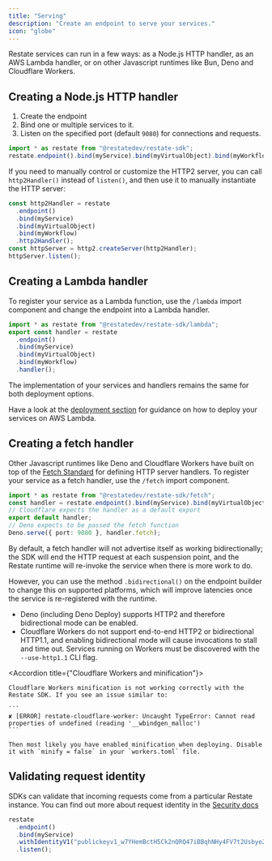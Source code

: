 ```yaml
---
title: "Serving"
description: "Create an endpoint to serve your services."
icon: "globe"
---
```


Restate services can run in a few ways: as a Node.js HTTP handler, as an AWS
Lambda handler, or on other Javascript runtimes like Bun, Deno and Cloudflare
Workers.

## Creating a Node.js HTTP handler
1. Create the endpoint
2. Bind one or multiple services to it.
3. Listen on the specified port (default `9080`) for connections and requests.

```typescript {"CODE_LOAD::ts/src/develop/serving.ts#endpoint"} 
import * as restate from "@restatedev/restate-sdk";
restate.endpoint().bind(myService).bind(myVirtualObject).bind(myWorkflow).listen();
```

<Accordion title="Customizing the HTTP2 server">

If you need to manually control or customize the HTTP2 server, you can call `http2Handler()` instead of `listen()`, and then use it to manually instantiate the HTTP server:

```ts {"CODE_LOAD::ts/src/develop/serving.ts#custom_endpoint"} 
const http2Handler = restate
  .endpoint()
  .bind(myService)
  .bind(myVirtualObject)
  .bind(myWorkflow)
  .http2Handler();
const httpServer = http2.createServer(http2Handler);
httpServer.listen();
```

</Accordion>

## Creating a Lambda handler

To register your service as a Lambda function, use the `/lambda` import
component and change the endpoint into a Lambda handler.
```typescript {"CODE_LOAD::ts/src/develop/serving_lambda.ts#lambda"} 
import * as restate from "@restatedev/restate-sdk/lambda";
export const handler = restate
  .endpoint()
  .bind(myService)
  .bind(myVirtualObject)
  .bind(myWorkflow)
  .handler();
```

The implementation of your services and handlers remains the same for both deployment options.

Have a look at the [deployment section](/services/deploy/lambda)
for guidance on how to deploy your services on AWS Lambda.

## Creating a fetch handler
Other Javascript runtimes like Deno and Cloudflare Workers have
built on top of the [Fetch Standard](https://github.com/whatwg/fetch) for
defining HTTP server handlers. To register your service as a fetch handler, use
the `/fetch` import component.
```typescript {"CODE_LOAD::ts/src/develop/serving_fetch.ts#fetch"} 
import * as restate from "@restatedev/restate-sdk/fetch";
const handler = restate.endpoint().bind(myService).bind(myVirtualObject).bind(myWorkflow).handler();
// Cloudflare expects the handler as a default export
export default handler;
// Deno expects to be passed the fetch function
Deno.serve({ port: 9080 }, handler.fetch);
```
By default, a fetch handler will not advertise itself as working
bidirectionally; the SDK will end the HTTP request at each suspension point,
and the Restate runtime will re-invoke the service when there is more work to
do.

However, you can use the method `.bidirectional()` on the endpoint builder to
change this on supported platforms, which will improve latencies once the
service is re-registered with the runtime.
- Deno (including Deno Deploy) supports HTTP2 and therefore bidirectional mode can be enabled.
- Cloudflare Workers do not support end-to-end HTTP2 or bidirectional HTTP1.1,
and enabling bidirectional mode will cause invocations to stall and time out.
Services running on Workers must be discovered with the `--use-http1.1`
CLI flag.

<Accordion title={"Cloudflare Workers and minification"}>

    Cloudflare Workers minification is not working correctly with the Restate SDK. If you see an issue similar to:

    ```
    ✘ [ERROR] restate-cloudflare-worker: Uncaught TypeError: Cannot read properties of undefined (reading '__wbindgen_malloc')
    ```

    Then most likely you have enabled minification when deploying. Disable it with `minify = false` in your `workers.toml` file.
</Accordion>

## Validating request identity

SDKs can validate that incoming requests come from a particular Restate
instance. You can find out more about request identity in the [Security docs](/operate/security#locking-down-service-access)

```typescript {"CODE_LOAD::ts/src/develop/serving.ts#identity"} 
restate
  .endpoint()
  .bind(myService)
  .withIdentityV1("publickeyv1_w7YHemBctH5Ck2nQRQ47iBBqhNHy4FV7t2Usbye2A6f")
  .listen();
```
